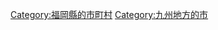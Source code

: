 {{Commonscat|Miyawaka, Fukuoka}}
{{Catmore}}

{{DEFAULTSORT:Miyawaka-shi}}
[[Category:福岡縣的市町村|Category:福岡縣的市町村]]
[[Category:九州地方的市|Category:九州地方的市]]